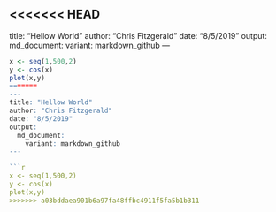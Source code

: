 <<<<<<< HEAD
---
title: "Hellow World"
author: "Chris Fitzgerald"
date: "8/5/2019"
output:
  md_document:
    variant: markdown_github
---

```r

x <- seq(1,500,2)
y <- cos(x)
plot(x,y)
=======
---
title: "Hellow World"
author: "Chris Fitzgerald"
date: "8/5/2019"
output:
  md_document:
    variant: markdown_github
---

```r
x <- seq(1,500,2)
y <- cos(x)
plot(x,y)
>>>>>>> a03bddaea901b6a97fa48ffbc4911f5fa5b1b311
```